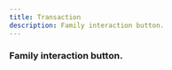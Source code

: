 ```yaml
---
title: Transaction
description: Family interaction button.
---
```


### Family interaction button.

<ComponentCollapse
  name="transaction-button-demo"
  classNameComponentContainer="min-h-[100px]"
/>





